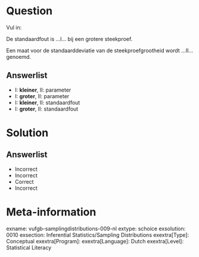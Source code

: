 Question
========
  
  Vul in:
  
  De standaardfout is ...I... bij een grotere steekproef.

Een maat voor de standaarddeviatie van de steekproefgrootheid wordt ...II... genoemd.

Answerlist
----------
  * I: **kleiner**,   II: parameter
* I: **groter**,    II: parameter
* I: **kleiner**,   II: standaardfout
* I: **groter**,    II: standaardfout

Solution
========
  
Answerlist
----------
  * Incorrect
* Incorrect
* Correct
* Incorrect

Meta-information
================
  
  exname: vufgb-samplingdistributions-009-nl
extype: schoice
exsolution: 0010
exsection: Inferential Statistics/Sampling Distributions
exextra[Type]: Conceptual
exextra[Program]: 
  exextra[Language]: Dutch
exextra[Level]: Statistical Literacy
